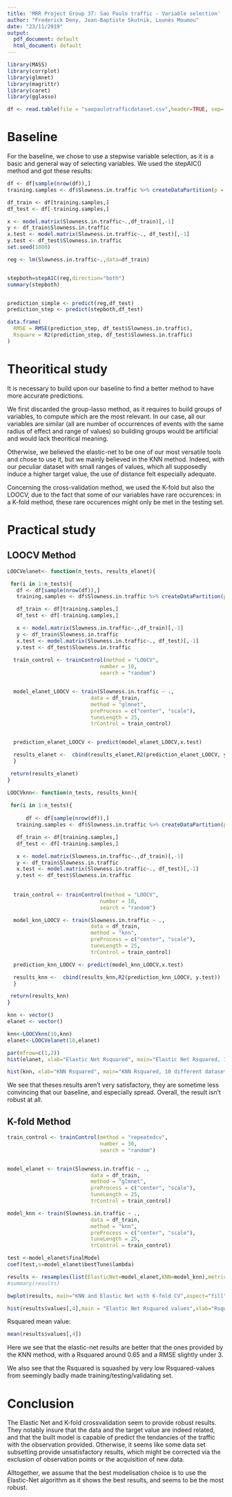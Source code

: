 ---
title: 'MRR Project Group 37: Sao Paulo traffic - Variable selection'
author: "Frederick Deny, Jean-Baptiste Skutnik, Lounès Moumou"
date: "23/11/2019"
output:
  pdf_document: default
  html_document: default
---


```{r setup, include=FALSE}
library(MASS)
library(corrplot)
library(glmnet)
library(magrittr)
library(caret)
library(gglasso)
```




```{r echo=FALSE}
df <- read.table(file = "saopaulotrafficdataset.csv",header=TRUE, sep=';' , dec=",")
```


# Baseline

 For the baseline, we chose to use a stepwise variable selection, as it is a basic and general way of selecting variables. We used the stepAIC() method and got these results:



```{r, include=FALSE}
df <- df[sample(nrow(df)),]
training.samples <- df$Slowness.in.traffic %>% createDataPartition(p = 0.8, list = FALSE)

df_train <- df[training.samples,]
df_test <- df[-training.samples,]

x <- model.matrix(Slowness.in.traffic~.,df_train)[,-1]
y <- df_train$Slowness.in.traffic
x.test <- model.matrix(Slowness.in.traffic~., df_test)[,-1]
y.test <- df_test$Slowness.in.traffic
set.seed(1000)
```

```{r, include=FALSE}
reg <- lm(Slowness.in.traffic~.,data=df_train)


stepboth=stepAIC(reg,direction="both")
summary(stepboth)


prediction_simple <- predict(reg,df_test)
prediction_step <- predict(stepboth,df_test)
```

```{r, echo=FALSE}
data.frame(
  RMSE = RMSE(prediction_step, df_test$Slowness.in.traffic),
  Rsquare = R2(prediction_step, df_test$Slowness.in.traffic)
)
```

# Theoritical study

It is necessary to build upon our baseline to find a better method to have more accurate predictions.


We first discarded the group-lasso method, as it requires to build groups of variables, to compute which are the most relevant. In our case, all our variables are similar (all are number of occurrences of events with the same radius of effect and range of values) so building groups would be artificial and would lack theoritical meaning.

Otherwise, we believed the elastic-net to be one of our most versatile tools and chose to use it, but we mainly believed in the KNN method. Indeed, with our peculiar dataset with small ranges of values, which all supposedly induce a higher target value, the use of distance felt especially adequate.

Concerning the cross-validation method, we used the K-fold but also the LOOCV, due to the fact that some of our variables have rare occurences: in a K-fold method, these rare occurences might only be met in the testing set.

# Practical study

## LOOCV Method

```{r, echo=FALSE, include=FALSE}
LOOCVelanet<- function(n_tests, results_elanet){

 for(i in 1:n_tests){
   df <- df[sample(nrow(df)),]
   training.samples <- df$Slowness.in.traffic %>% createDataPartition(p = 0.8, list = FALSE)

   df_train <- df[training.samples,]
   df_test <- df[-training.samples,]

   x <- model.matrix(Slowness.in.traffic~.,df_train)[,-1]
   y <- df_train$Slowness.in.traffic
   x.test <- model.matrix(Slowness.in.traffic~., df_test)[,-1]
   y.test <- df_test$Slowness.in.traffic
   
  train_control <- trainControl(method = "LOOCV",
                              number = 10,
                              search = "random")


  model_elanet_LOOCV <- train(Slowness.in.traffic ~ .,
                           data = df_train,
                           method = "glmnet",
                           preProcess = c("center", "scale"),
                           tuneLength = 25,
                           trControl = train_control)


  prediction_elanet_LOOCV <- predict(model_elanet_LOOCV,x.test) 

  results_elanet <-  cbind(results_elanet,R2(prediction_elanet_LOOCV, y.test))
  }

 return(results_elanet)
}

LOOCVknn<- function(n_tests, results_knn){
  
 for(i in 1:n_tests){
   
      df <- df[sample(nrow(df)),]
   training.samples <- df$Slowness.in.traffic %>% createDataPartition(p = 0.8, list = FALSE)

   df_train <- df[training.samples,]
   df_test <- df[-training.samples,]

   x <- model.matrix(Slowness.in.traffic~.,df_train)[,-1]
   y <- df_train$Slowness.in.traffic
   x.test <- model.matrix(Slowness.in.traffic~., df_test)[,-1]
   y.test <- df_test$Slowness.in.traffic
   
   
  train_control <- trainControl(method = "LOOCV",
                              number = 10,
                              search = "random")

  model_knn_LOOCV <- train(Slowness.in.traffic ~ .,
                           data = df_train,
                           method = "knn",
                           preProcess = c("center", "scale"),
                           tuneLength = 25,
                           trControl = train_control)

  prediction_knn_LOOCV <- predict(model_knn_LOOCV,x.test)

  results_knn <-  cbind(results_knn,R2(prediction_knn_LOOCV, y.test))
  }

 return(results_knn)
}

knn <- vector()
elanet <- vector()

knn<-LOOCVknn(10,knn)
elanet<-LOOCVelanet(10,elanet)
```




```{r, echo=FALSE, fig.height=3, fig.width=12}
par(mfrow=c(1,2))
hist(elanet, xlab="Elastic Net Rsquared", main="Elastic Net Rsquared, 10 different dataset shuffle, LOOCV")

hist(knn, xlab="KNN Rsquared", main="KNN Rsquared, 10 different dataset shuffle, LOOCV")

```




We see that theses results aren't very satisfactory, they are sometime less convincing that our baseline, and especially spread. Overall, the result isn't robust at all.

## K-fold Method

```{r, echo=FALSE, include=FALSE}
train_control <- trainControl(method = "repeatedcv",
                              number = 30,
                              search = "random")


model_elanet <- train(Slowness.in.traffic ~ .,
                           data = df_train,
                           method = "glmnet",
                           preProcess = c("center", "scale"),
                           tuneLength = 25,
                           trControl = train_control)

model_knn <- train(Slowness.in.traffic ~ .,
                           data = df_train,
                           method = "knn",
                           preProcess = c("center", "scale"),
                           tuneLength = 25,
                           trControl = train_control)

test <-model_elanet$finalModel
coef(test,s=model_elanet$bestTune$lambda)
```



```{r, echo=FALSE, fig.height=2}
results <- resamples(list(ElasticNet=model_elanet,KNN=model_knn),metrics="RMSE")
#summary(results)

bwplot(results, main="KNN and Elastic Net with K-fold CV",aspect="fill")
```




```{r, echo=FALSE, fig.align="center", fig.height=2.5, fig.width= 4}

hist(results$values[,4],main = "Elastic Net Rsquared values",xlab="Rsquared value")
```


Rsquared mean value:

```{r, echo=FALSE}

mean(results$values[,4])
```


Here we see that the elastic-net results are better that the ones provided by the KNN method, with a Rsquared around 0.65 and a RMSE slightly under 3.

We also see that the Rsquared is squashed by very low Rsquared-values from seemingly badly made training/testing/validating set.



# Conclusion

 The Elastic Net and K-fold crossvalidation seem to provide robust results. They notably insure that the data and the target value are indeed related, and that the built model is capable of predict the tendancies of the traffic with the observation provided.
Otherwise, it seems like some data set subsetting provide unsatisfactory results, which might be corrected via the exclusion of observation points or the acquisition of new data.


Alltogether, we assume that the best modelisation choice is to use the Elastic-Net algorithm as it shows the best results, and seems to be the most robust.
